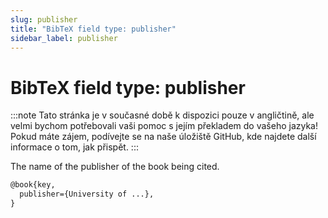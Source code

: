 ```yaml
---
slug: publisher
title: "BibTeX field type: publisher"
sidebar_label: publisher
---
```


# BibTeX field type: publisher

:::note
Tato stránka je v současné době k dispozici pouze v angličtině, ale velmi bychom potřebovali vaši pomoc s jejím překladem do vašeho jazyka! Pokud máte zájem, podívejte se na naše úložiště GitHub, kde najdete další informace o tom, jak přispět.
:::


The name of the publisher of the book being cited.

```tex
@book{key,
  publisher={University of ...},
}
```
